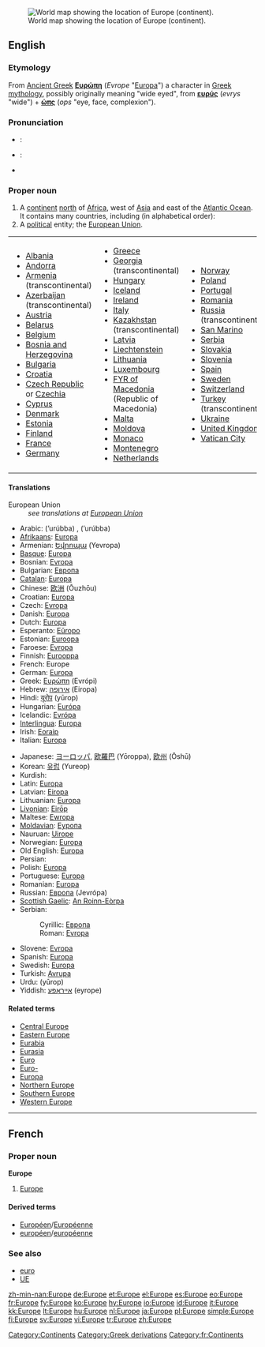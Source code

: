 {{see|europe|europé}}
[[Image:LocationEurope.png|thumb|World map showing the location of Europe (continent).]]
==English==
{{wikipedia}}

===Etymology===
From [[Ancient Greek]] '''[[Ευρώπη]]''' (''Evrope'' "[[Europa]]") a character in [[Greek mythology]], possibly originally meaning "wide eyed", from '''[[ευρύς]]''' (''evrys'' "wide") + '''[[ώπς]]''' (''ops'' "eye, face, complexion").

===Pronunciation===
* {{italbrac|[[RP]]}}: {{IPA|/ˈjʊərəp/}}
* {{italbrac|US}}: {{IPA|/ˈjʊrəp/}}
* {{audio|en-us-Europe.ogg|Audio (US)}}

===Proper noun===
{{en-proper noun}}

# A [[continent]] [[north]] of [[Africa]], west of [[Asia]] and east of the [[Atlantic Ocean]]. It contains many countries, including (in alphabetical order):
# A [[political]] entity; the [[European Union]].

{| border="0" cellpadding="2"
|-----
|
* [[Albania]]
* [[Andorra]]
* [[Armenia]] (transcontinental)
* [[Azerbaijan]] (transcontinental)
* [[Austria]]
* [[Belarus]]
* [[Belgium]]
* [[Bosnia and Herzegovina]]
* [[Bulgaria]]
* [[Croatia]]
* [[Czech Republic]] or [[Czechia]]
* [[Cyprus]]
* [[Denmark]]
* [[Estonia]]
* [[Finland]]
* [[France]]
* [[Germany]]
| valign="top" |
* [[Greece]]
* [[Georgia]] (transcontinental)
* [[Hungary]]
* [[Iceland]]
* [[Ireland]]
* [[Italy]]
* [[Kazakhstan]] (transcontinental)
* [[Latvia]]
* [[Liechtenstein]]
* [[Lithuania]]
* [[Luxembourg]]
* [[Former Yugoslav Republic of Macedonia|FYR of Macedonia]] (Republic of Macedonia)
* [[Malta]]
* [[Moldova]]
* [[Monaco]]
* [[Montenegro]]
* [[Netherlands]]
| valign="top" |
* [[Norway]]
* [[Poland]]
* [[Portugal]]
* [[Romania]]
* [[Russia]] (transcontinental)
* [[San Marino]]
* [[Serbia]]
* [[Slovakia]]
* [[Slovenia]]
* [[Spain]]
* [[Sweden]]
* [[Switzerland]]
* [[Turkey]] (transcontinental)
* [[Ukraine]]
* [[United Kingdom]]
* [[Vatican City]]
|}

====Translations====
;European Union
: ''see translations at [[European Union]]''

{{trans-top|continent}}
* Arabic: {{ARchar|[[أوروبا]], [[أوربا]]}} (’urúbba) {{f}}, {{ARchar|[[أوروبة]]}} (’urúbba) {{f}}
* [[Afrikaans]]: [[Europa]]
* Armenian: [[Եվրոպա]] (Yevropa)
* [[Basque]]: [[Europa]]
* Bosnian: [[Evropa]] {{f}}
* Bulgarian: [[Европа]] {{f}}
* [[Catalan]]: [[Europa]] {{f}}
* Chinese: [[欧洲]] (Ōuzhōu)
* Croatian: [[Europa]] {{f}}
* Czech: [[Evropa]] {{f}}
* Danish: [[Europa]]
* Dutch: [[Europa]] {{n}}
* Esperanto: [[Eŭropo]]
* Estonian: [[Euroopa]]
* Faroese: [[Evropa#Faroese|Evropa]] {{n}}
* Finnish: [[Eurooppa]]
* French: Europe {{f}}
* German: [[Europa]] {{n}}
* Greek: [[Ευρώπη]] (Evrópi) {{f}}
* Hebrew: [[אירופה]] (Eiropa) {{f}}
* Hindi: [[यूरोप]] (yūrop)
* Hungarian: [[Európa]]
* Icelandic: [[Evrópa]] {{f}}
* [[Interlingua]]: [[Europa]]
* Irish: [[Eoraip]]
* Italian: [[Europa]]
{{trans-mid}}
* Japanese: [[ヨーロッパ]], [[欧羅巴]] (Yōroppa), [[欧州]] (Ōshū)
* Korean: [[유럽]] (Yureop)
* Kurdish: {{KUchar|[[ئه‌وروپا]]}}
* Latin: [[Europa]] {{f}}
* Latvian: [[Eiropa]] {{f}}
* Lithuanian: [[Europa]] {{f}}
* [[Livonian]]: [[Eirōp]]
* Maltese: [[Ewropa]] {{f}}
* [[Moldavian]]: [[Еуропа]] {{f}}
* Nauruan: [[Uirope]]
* Norwegian: [[Europa]]
* Old English: [[Europa]] {{m}}
* Persian: {{FAchar|[[اورپا]]}}
* Polish: [[Europa]] {{f}}
* Portuguese: [[Europa]] {{f}}
* Romanian: [[Europa]] {{f}}
* Russian: [[Европа]] (Jevrópa) {{f}}
* [[Scottish Gaelic]]: [[An Roinn-Eòrpa]] {{f}}
* Serbian:
*: Cyrillic: [[Европа]] {{f}}
*: Roman: [[Evropa]] {{f}}
* Slovene: [[Evropa]] {{f}}
* Spanish: [[Europa]] {{f}}
* Swedish: [[Europa]]
* Turkish: [[Avrupa]]
* Urdu: {{URchar|[[یورپ]]}} (yūrop)
* Yiddish: [[אייראָפּע]] (eyrope) {{f}}
{{trans-bottom}}

====Related terms====
* [[Central Europe]]
* [[Eastern Europe]]
* [[Eurabia]]
* [[Eurasia]]
* [[Euro]]
* [[Euro-]]
* [[Europa]]
* [[Northern Europe]]
* [[Southern Europe]]
* [[Western Europe]]

[[Category:Continents]]
[[Category:Greek derivations]]

----

==French==

===Proper noun===
'''Europe''' {{f}}

# [[#English|Europe]]

====Derived terms====
* [[Européen]]/[[Européenne]]
* [[européen]]/[[européenne]]

===See also===
* [[euro]]
* [[UE]]

[[Category:fr:Continents]]

[[zh-min-nan:Europe]]
[[de:Europe]]
[[et:Europe]]
[[el:Europe]]
[[es:Europe]]
[[eo:Europe]]
[[fr:Europe]]
[[fy:Europe]]
[[ko:Europe]]
[[hy:Europe]]
[[io:Europe]]
[[id:Europe]]
[[it:Europe]]
[[kk:Europe]]
[[lt:Europe]]
[[hu:Europe]]
[[nl:Europe]]
[[ja:Europe]]
[[pl:Europe]]
[[simple:Europe]]
[[fi:Europe]]
[[sv:Europe]]
[[vi:Europe]]
[[tr:Europe]]
[[zh:Europe]]